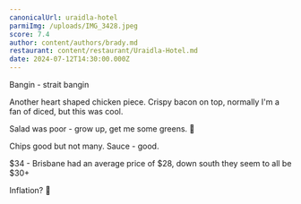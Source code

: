 ```yaml
---
canonicalUrl: uraidla-hotel
parmiImg: /uploads/IMG_3428.jpeg
score: 7.4
author: content/authors/brady.md
restaurant: content/restaurant/Uraidla-Hotel.md
date: 2024-07-12T14:30:00.000Z
---
```


Bangin - strait bangin

Another heart shaped chicken piece. Crispy bacon on top, normally I'm a fan of diced, but this was cool.

Salad was poor - grow up, get me some greens. 🌱

Chips good but not many. Sauce - good.

$34 - Brisbane had an average price of $28, down south they seem to all be $30+

Inflation? 🤔
